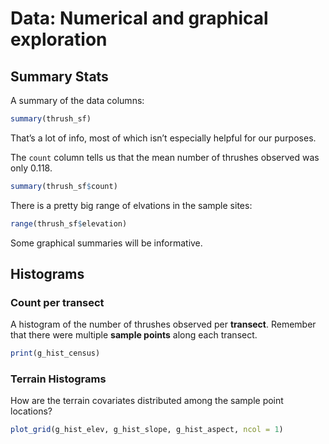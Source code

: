 # Data: Numerical and graphical exploration {.tabset}

## Summary Stats

A summary of the data columns:
<div class="fold o">
```r
summary(thrush_sf)
```
</div>


That's a lot of info, most of which isn't especially helpful for our purposes.

The `count` column tells us that the mean number of thrushes observed was only 0.118.
```r
summary(thrush_sf$count)
```


There is a pretty big range of elvations in the sample sites:
```r
range(thrush_sf$elevation)
```

Some graphical summaries will be informative.



## Histograms

### Count per transect

A histogram of the number of thrushes observed per **transect**. 
Remember that there were multiple **sample points** along each transect.
```r
print(g_hist_census)
```


### Terrain Histograms

How are the terrain covariates distributed among the sample point locations?

```r
plot_grid(g_hist_elev, g_hist_slope, g_hist_aspect, ncol = 1)
```



<!-- ### Conditional terrain histograms -->

<!-- Are the distributions of the terrain variables similar at sampling points where thrushes were **present** and **absent**? -->

<!-- ```{r} -->
<!-- plot_grid(g_hist_elev_present, g_hist_elev_absent, nrow = 1) -->
<!-- ``` -->




<!-- ## Pairplots -->

<!-- We can look to see if any of the terrain variables are correlated: -->

<!-- ```{r covariate_pair_plot} -->
<!-- ``` -->

